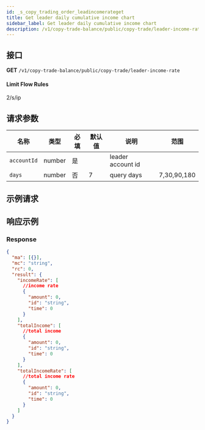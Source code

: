 ```yaml
---
id: _s_copy_trading_order_leadincomerateget
title: Get leader daily cumulative income chart
sidebar_label: Get leader daily cumulative income chart
description: /v1/copy-trade-balance/public/copy-trade/leader-income-rate
---
```


## 接口

**GET** `/v1/copy-trade-balance/public/copy-trade/leader-income-rate`

#### **Limit Flow Rules**

2/s/ip

## 请求参数

| 名称        | 类型   | 必填 | 默认值 | 说明              | 范围        |
| ----------- | ------ | ---- | ------ | ----------------- | ----------- |
| `accountId` | number | 是   |        | leader account id |             |
| `days`      | number | 否   | 7      | query days        | 7,30,90,180 |

## 示例请求

## 响应示例

### Response

```json
{
  "ma": [{}],
  "mc": "string",
  "rc": 0,
  "result": {
    "incomeRate": [
      //income rate
      {
        "amount": 0,
        "id": "string",
        "time": 0
      }
    ],
    "totalIncome": [
      //total income
      {
        "amount": 0,
        "id": "string",
        "time": 0
      }
    ],
    "totalIncomeRate": [
      //total income rate
      {
        "amount": 0,
        "id": "string",
        "time": 0
      }
    ]
  }
}
```
